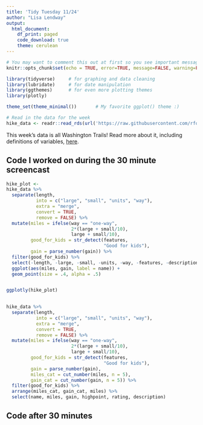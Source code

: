 ```yaml
---
title: 'Tidy Tuesday 11/24'
author: "Lisa Lendway"
output: 
  html_document:
    df_print: paged
    code_download: true
    theme: cerulean
---
```


```r
# You may want to comment this out at first so you see important messages and warnings
knitr::opts_chunk$set(echo = TRUE, error=TRUE, message=FALSE, warning=FALSE)
```

```r
library(tidyverse)     # for graphing and data cleaning
library(lubridate)     # for date manipulation
library(ggthemes)      # for even more plotting themes
library(plotly)

theme_set(theme_minimal())       # My favorite ggplot() theme :)
```

```r
# Read in the data for the week
hike_data <- readr::read_rds(url('https://raw.githubusercontent.com/rfordatascience/tidytuesday/master/data/2020/2020-11-24/hike_data.rds'))
```

This week's data is all Washington Trails! Read more about it, including definitions of variables, [here](https://github.com/rfordatascience/tidytuesday/tree/master/data/2020/2020-11-24). 

## Code I worked on during the 30 minute screencast

```r
hike_plot <-
hike_data %>% 
  separate(length,
           into = c("large", "small", "units", "way"), 
           extra = "merge", 
           convert = TRUE, 
           remove = FALSE) %>% 
  mutate(miles = ifelse(way == "one-way",
                        2*(large + small/10),
                        large + small/10),
         good_for_kids = str_detect(features, 
                                    "Good for kids"),
         gain = parse_number(gain)) %>% 
  filter(good_for_kids) %>% 
  select(-length, -large, -small, -units, -way, -features, -description) %>% 
  ggplot(aes(miles, gain, label = name)) +
  geom_point(size = .4, alpha = .5)


ggplotly(hike_plot)
  
```

```r
hike_data %>% 
  separate(length,
           into = c("large", "small", "units", "way"), 
           extra = "merge", 
           convert = TRUE, 
           remove = FALSE) %>% 
  mutate(miles = ifelse(way == "one-way",
                        2*(large + small/10),
                        large + small/10),
         good_for_kids = str_detect(features, 
                                    "Good for kids"),
         gain = parse_number(gain),
         miles_cat = cut_number(miles, n = 5),
         gain_cat = cut_number(gain, n = 5)) %>% 
  filter(good_for_kids) %>% 
  arrange(miles_cat, gain_cat, miles) %>% 
  select(name, miles, gain, highpoint, rating, description)
```


## Code after 30 minutes

